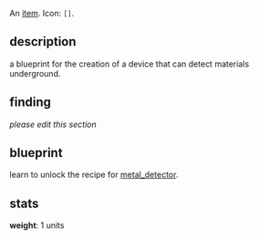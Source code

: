 An [[items|item]]. Icon: <code><nowiki>[]</nowiki></code>.

== description ==

a blueprint for the creation of a device that can detect materials underground.

== finding ==

''please edit this section''

== blueprint ==

learn to unlock the recipe for [[metal_detector]].

== stats ==

'''weight''': 1 units